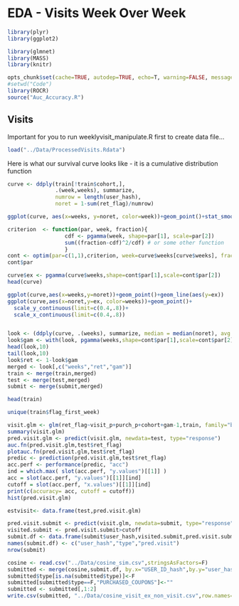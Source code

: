 EDA - Visits Week Over Week
========================================================

```r
library(plyr)
library(ggplot2)

library(glmnet)
library(MASS)
library(knitr)

opts_chunk$set(cache=TRUE, autodep=TRUE, echo=T, warning=FALSE, message=FALSE)
#setwd("Code")
library(ROCR) 
source("Auc_Accuracy.R")

```

Visits
------------
Important for you to run weeklyvisit_manipulate.R first to create data file...

```r
load("../Data/ProcessedVisits.Rdata")
```

Here is what our survival curve looks like - it is a cumulative distribution function

```r
curve <- ddply(train[!train$cohort,], 
               .(week,weeks), summarize, 
               numrow = length(user_hash),
               noret = 1-sum(ret_flag)/numrow)

ggplot(curve, aes(x=weeks, y=noret, color=week))+geom_point()+stat_smooth()+ggtitle("probability of no return by weeks since first")

```

```r
criterion  <- function(par, week, fraction){ 
                  cdf <- pgamma(week, shape=par[1], scale=par[2]) 
                  sum((fraction-cdf)^2/cdf) # or some other function 
                  } 
cont <- optim(par=c(1,1),criterion, week=curve$weeks[curve$weeks], fraction=curve$noret[curve$weeks])
cont$par

curve$ex <- pgamma(curve$weeks,shape=cont$par[1],scale=cont$par[2])
head(curve)

ggplot(curve,aes(x=weeks,y=noret))+geom_point()+geom_line(aes(y=ex))
ggplot(curve,aes(x=noret,y=ex, color=weeks))+geom_point()+
  scale_y_continuous(limit=c(0.4,.8))+
  scale_x_continuous(limit=c(0.4,.8))


look <- (ddply(curve, .(weeks), summarize, median = median(noret), avg = mean(noret)))
look$gam <- with(look, pgamma(weeks,shape=cont$par[1],scale=cont$par[2]))
head(look,10)
tail(look,10)
look$ret <- 1-look$gam 
merged <- look[,c("weeks","ret","gam")]
train <- merge(train,merged)
test <- merge(test,merged)
submit <- merge(submit,merged)
```

```r

head(train)

unique(train$flag_first_week)

visit.glm <- glm(ret_flag~visit_p+purch_p+cohort+gam-1,train, family="binomial")
summary(visit.glm)
pred.visit.glm <- predict(visit.glm, newdata=test, type="response")
auc.fn(pred.visit.glm,test$ret_flag)
plotauc.fn(pred.visit.glm,test$ret_flag)
predic <- prediction(pred.visit.glm,test$ret_flag)
acc.perf <- performance(predic, "acc")
ind = which.max( slot(acc.perf, "y.values")[[1]] )
acc = slot(acc.perf, "y.values")[[1]][ind]
cutoff = slot(acc.perf, "x.values")[[1]][ind]
print(c(accuracy= acc, cutoff = cutoff))
hist(pred.visit.glm)

estvisit<- data.frame(test,pred.visit.glm)
```



```r
pred.visit.submit <- predict(visit.glm, newdata=submit, type="response")
visited.submit <- pred.visit.submit>cutoff
submit.df <- data.frame(submit$user_hash,visited.submit,pred.visit.submit)
names(submit.df) <- c("user_hash","type","pred.visit")
nrow(submit)
```

```r
cosine <- read.csv("../Data/cosine_sim.csv",stringsAsFactors=F)
submitted <- merge(cosine,submit.df, by.x="USER_ID_hash",by.y="user_hash", all.x=T)
submitted$type[is.na(submitted$type)]<-F
submitted[submitted$type==F,"PURCHASED_COUPONS"]<-""
submitted <- submitted[,1:2]
write.csv(submitted, "../Data/cosine_visit_ex_non_visit.csv",row.names=FALSE)
```

